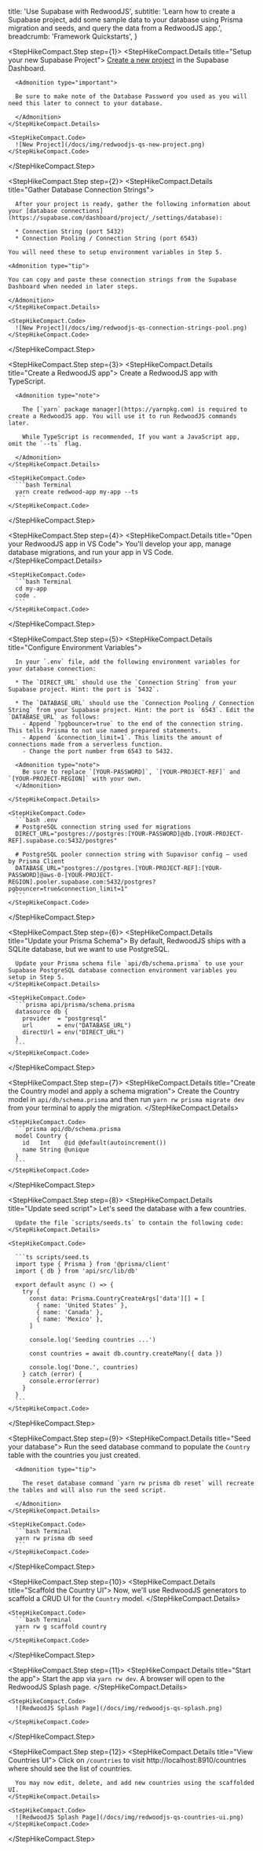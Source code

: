 
  title: 'Use Supabase with RedwoodJS',
  subtitle:
    'Learn how to create a Supabase project, add some sample data to your database using Prisma migration and seeds, and query the data from a RedwoodJS app.',
  breadcrumb: 'Framework Quickstarts',
}

<StepHikeCompact>

  <StepHikeCompact.Step step={1}>
    <StepHikeCompact.Details title="Setup your new Supabase Project">
      [Create a new project](https://supabase.com/dashboard) in the Supabase Dashboard.

      <Admonition type="important">

      Be sure to make note of the Database Password you used as you will need this later to connect to your database.

      </Admonition>
    </StepHikeCompact.Details>

    <StepHikeCompact.Code>
      ![New Project](/docs/img/redwoodjs-qs-new-project.png)
    </StepHikeCompact.Code>

  </StepHikeCompact.Step>

  <StepHikeCompact.Step step={2}>
    <StepHikeCompact.Details title="Gather Database Connection Strings">

      After your project is ready, gather the following information about your [database connections](https://supabase.com/dashboard/project/_/settings/database):

      * Connection String (port 5432)
      * Connection Pooling / Connection String (port 6543)

    You will need these to setup environment variables in Step 5.

    <Admonition type="tip">

    You can copy and paste these connection strings from the Supabase Dashboard when needed in later steps.

    </Admonition>
    </StepHikeCompact.Details>

    <StepHikeCompact.Code>
      ![New Project](/docs/img/redwoodjs-qs-connection-strings-pool.png)
    </StepHikeCompact.Code>

  </StepHikeCompact.Step>

  <StepHikeCompact.Step step={3}>
    <StepHikeCompact.Details title="Create a RedwoodJS app">
      Create a RedwoodJS app with TypeScript.

      <Admonition type="note">

        The [`yarn` package manager](https://yarnpkg.com) is required to create a RedwoodJS app. You will use it to run RedwoodJS commands later.

        While TypeScript is recommended, If you want a JavaScript app, omit the `--ts` flag.

      </Admonition>
    </StepHikeCompact.Details>

    <StepHikeCompact.Code>
      ```bash Terminal
      yarn create redwood-app my-app --ts
      ```
    </StepHikeCompact.Code>

  </StepHikeCompact.Step>

  <StepHikeCompact.Step step={4}>
    <StepHikeCompact.Details title="Open your RedwoodJS app in VS Code">
      You'll develop your app, manage database migrations, and run your app in VS Code.
    </StepHikeCompact.Details>

    <StepHikeCompact.Code>
      ```bash Terminal
      cd my-app
      code .
      ```
    </StepHikeCompact.Code>

  </StepHikeCompact.Step>

  <StepHikeCompact.Step step={5}>
    <StepHikeCompact.Details title="Configure Environment Variables">

      In your `.env` file, add the following environment variables for your database connection:

      * The `DIRECT_URL` should use the `Connection String` from your Supabase project. Hint: the port is `5432`.

      * The `DATABASE_URL` should use the `Connection Pooling / Connection String` from your Supabase project. Hint: the port is `6543`. Edit the `DATABASE_URL` as follows:
        - Append `?pgbouncer=true` to the end of the connection string. This tells Prisma to not use named prepared statements.
        - Append `&connection_limit=1`. This limits the amount of connections made from a serverless function.
        - Change the port number from 6543 to 5432.
      
      <Admonition type="note">
        Be sure to replace `[YOUR-PASSWORD]`, `[YOUR-PROJECT-REF]` and `[YOUR-PROJECT-REGION]` with your own.
      </Admonition>

    </StepHikeCompact.Details>

    <StepHikeCompact.Code>
      ```bash .env
      # PostgreSQL connection string used for migrations
      DIRECT_URL="postgres://postgres:[YOUR-PASSWORD]@db.[YOUR-PROJECT-REF].supabase.co:5432/postgres"

      # PostgreSQL pooler connection string with Supavisor config — used by Prisma Client
      DATABASE_URL="postgres://postgres.[YOUR-PROJECT-REF]:[YOUR-PASSWORD]@aws-0-[YOUR-PROJECT-REGION].pooler.supabase.com:5432/postgres?pgbouncer=true&connection_limit=1"
      ```
    </StepHikeCompact.Code>

  </StepHikeCompact.Step>

  <StepHikeCompact.Step step={6}>
    <StepHikeCompact.Details title="Update your Prisma Schema">
      By default, RedwoodJS ships with a SQLite database, but we want to use PostgreSQL.

      Update your Prisma schema file `api/db/schema.prisma` to use your Supabase PostgreSQL database connection environment variables you setup in Step 5.
    </StepHikeCompact.Details>

    <StepHikeCompact.Code>
      ```prisma api/prisma/schema.prisma
      datasource db {
        provider  = "postgresql"
        url       = env("DATABASE_URL")
        directUrl = env("DIRECT_URL")
      }
      ```
    </StepHikeCompact.Code>

  </StepHikeCompact.Step>

  <StepHikeCompact.Step step={7}>
    <StepHikeCompact.Details title="Create the Country model and apply a schema migration">
      Create the Country model in `api/db/schema.prisma` and then run `yarn rw prisma migrate dev` from your terminal to apply the migration.
    </StepHikeCompact.Details>

    <StepHikeCompact.Code>
      ```prisma api/db/schema.prisma
      model Country {
        id   Int    @id @default(autoincrement())
        name String @unique
      }
      ```
    </StepHikeCompact.Code>

  </StepHikeCompact.Step>

  <StepHikeCompact.Step step={8}>
    <StepHikeCompact.Details title="Update seed script">
      Let's seed the database with a few countries.

      Update the file `scripts/seeds.ts` to contain the following code:
    </StepHikeCompact.Details>

    <StepHikeCompact.Code>

      ```ts scripts/seed.ts
      import type { Prisma } from '@prisma/client'
      import { db } from 'api/src/lib/db'

      export default async () => {
        try {
          const data: Prisma.CountryCreateArgs['data'][] = [
            { name: 'United States' },
            { name: 'Canada' },
            { name: 'Mexico' },
          ]

          console.log('Seeding countries ...')

          const countries = await db.country.createMany({ data })

          console.log('Done.', countries)
        } catch (error) {
          console.error(error)
        }
      }
      ```
    </StepHikeCompact.Code>

  </StepHikeCompact.Step>

  <StepHikeCompact.Step step={9}>
    <StepHikeCompact.Details title="Seed your database">
      Run the seed database command to populate the `Country` table with the countries you just created.

      <Admonition type="tip">

        The reset database command `yarn rw prisma db reset` will recreate the tables and will also run the seed script.

      </Admonition>
    </StepHikeCompact.Details>

    <StepHikeCompact.Code>
      ```bash Terminal
      yarn rw prisma db seed
      ```
    </StepHikeCompact.Code>

  </StepHikeCompact.Step>

  <StepHikeCompact.Step step={10}>
    <StepHikeCompact.Details title="Scaffold the Country UI">
      Now, we'll use RedwoodJS generators to scaffold a CRUD UI for the `Country` model.
    </StepHikeCompact.Details>

    <StepHikeCompact.Code>
      ```bash Terminal
      yarn rw g scaffold country
      ```
    </StepHikeCompact.Code>

  </StepHikeCompact.Step>

  <StepHikeCompact.Step step={11}>
    <StepHikeCompact.Details title="Start the app">
      Start the app via `yarn rw dev`. A browser will open to the RedwoodJS Splash page.
    </StepHikeCompact.Details>

    <StepHikeCompact.Code>
      ![RedwoodJS Splash Page](/docs/img/redwoodjs-qs-splash.png)

    </StepHikeCompact.Code>

  </StepHikeCompact.Step>

  <StepHikeCompact.Step step={12}>
    <StepHikeCompact.Details title="View Countries UI">
      Click on `/countries` to visit http://localhost:8910/countries where should see the list of countries.

      You may now edit, delete, and add new countries using the scaffolded UI.
    </StepHikeCompact.Details>

    <StepHikeCompact.Code>
      ![RedwoodJS Splash Page](/docs/img/redwoodjs-qs-countries-ui.png)
    </StepHikeCompact.Code>

  </StepHikeCompact.Step>
</StepHikeCompact>


